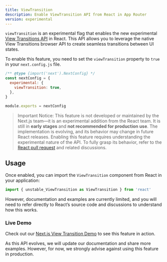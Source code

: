 ```yaml
---
title: ViewTransition
description: Enable ViewTransition API from React in App Router
version: experimental
---
```


`viewTransition` is an experimental flag that enables the new experimental [View Transitions API](https://developer.mozilla.org/en-US/docs/Web/API/View_Transition_API) in React. This API allows you to leverage the native View Transitions browser API to create seamless transitions between UI states.

To enable this feature, you need to set the `viewTransition` property to `true` in your `next.config.js` file.

```js filename="next.config.js"
/** @type {import('next').NextConfig} */
const nextConfig = {
  experimental: {
    viewTransition: true,
  },
}

module.exports = nextConfig
```

> Important Notice: This feature is not developed or maintained by the Next.js team—it is an experimental addition from the React team. It is still in **early stages** and **not recommended for production use**. The implementation is evolving, and its behavior may change in future React releases.
> Enabling this feature requires understanding the experimental nature of the API. To fully grasp its behavior, refer to the [React pull request](https://github.com/facebook/react/pull/31975) and related discussions.

## Usage

Once enabled, you can import the `ViewTransition` component from React in your application:

```jsx
import { unstable_ViewTransition as ViewTransition } from 'react'
```

However, documentation and examples are currently limited, and you will need to refer directly to React’s source code and discussions to understand how this works.

### Live Demo

Check out our [Next.js View Transition Demo](https://view-transition-example.vercel.app) to see this feature in action.

As this API evolves, we will update our documentation and share more examples. However, for now, we strongly advise against using this feature in production.
